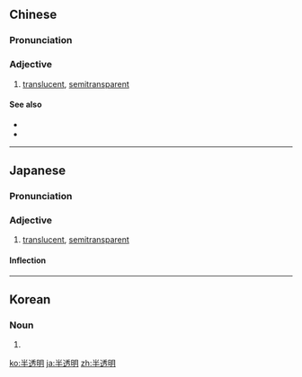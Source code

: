 ==Chinese==
{{zh-forms|type=12}}

===Pronunciation===
{{zh-pron
|m=bàntòumíng
|c=bun3 tau3 ming4
|cat=a
}}

===Adjective===
{{zh-adj}}

# [[translucent]], [[semitransparent]]

====See also====
* {{zh-l|不透明}}
* {{zh-l|透明}}

----

==Japanese==
{{ja-kanjitab|はん|とう|めい|yomi=o}}

===Pronunciation===
{{ja-pron|はんとうめい|y=o}}

===Adjective===
{{ja-adj|はんとうめい|infl=na}}

# [[translucent]], [[semitransparent]]

====Inflection====
{{ja-na|はんとうめい}}

----

==Korean==
{{ko-hanjatab}}

===Noun===
{{ko-noun|hj|hangeul=반투명}}

# {{hanja form of|반투명|[[translucent]], [[semitransparent]]}}

[[ko:半透明]]
[[ja:半透明]]
[[zh:半透明]]